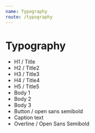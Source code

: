 ```yaml
---
name: Typography
route: /typography
---
```



# Typography

<Props of={Typography} />

<Playground>
  <ul className="divide-y divide-gray-400">
    <li className="py-3">
      <Typography
        className=""
        variant="headline"
        weight="bold"
        underline
        uppercase
        color="text-brand-primary"
      >
        H1 / Title
      </Typography>
    </li>
    <li className="py-3">
      <Typography variant="title1" weight="bold">
        H2 / Title2
      </Typography>
    </li>
    <li className="py-3">
      <Typography variant="title2" weight="bold">
        H3 / Title3
      </Typography>
    </li>
    <li className="py-3">
      <Typography variant="subtitle1" weight="bold">
        H4 / Title4
      </Typography>
    </li>
    <li className="py-3">
      <Typography variant="subtitle2" weight="bold">
        H5 / Title5
      </Typography>
    </li>
    <li className="py-3">
      <Typography variant="body1">Body 1</Typography>
    </li>
    <li className="py-3">
      <Typography variant="body2">Body 2</Typography>
    </li>
    <li className="py-3">
      <Typography variant="body3">Body 3</Typography>
    </li>
    <li className="py-3">
      <Typography variant="button">Button / open sans semibold</Typography>
    </li>
    <li className="py-3">
      <Typography variant="caption">Caption text</Typography>
    </li>
    <li className="py-3">
      <Typography variant={"overline"}>
        Overline / Open Sans Semibold
      </Typography>
    </li>
  </ul>
</Playground>
